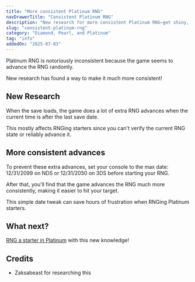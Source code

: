 ```yaml
---
title: "More consistent Platinum RNG"
navDrawerTitle: "Consistent Platinum RNG"
description: "New research for more consistent Platinum RNG—get shiny, high-IV Pokémon more easily."
slug: "consistent-platinum-rng"
category: "Diamond, Pearl, and Platinum"
tag: "info"
addedOn: "2025-07-03"
---
```


Platinum RNG is notoriously inconsistent because the game seems to advance the RNG randomly.

New research has found a way to make it much more consistent!

## New Research

When the save loads, the game does a lot of extra RNG advances when the current time is after the last save date.

This mostly affects RNGing starters since you can't verify the current RNG state or reliably advance it.

## More consistent advances

To prevent these extra advances, set your console to the max date: 12/31/2099 on NDS or 12/31/2050 on 3DS before starting your RNG.

After that, you'll find that the game advances the RNG much more consistently, making it easier to hit your target.

This simple date tweak can save hours of frustration when RNGing Platinum starters.

## What next?

[RNG a starter in Platinum](/retail-dppt-starter) with this new knowledge!

## Credits

- Zaksabeast for researching this
